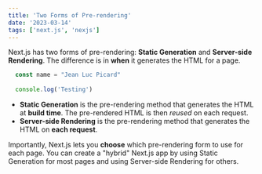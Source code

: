 ```yaml
---
title: 'Two Forms of Pre-rendering'
date: '2023-03-14'
tags: ['next.js', 'nexjs']
---
```


Next.js has two forms of pre-rendering: **Static Generation** and **Server-side Rendering**. The difference is in **when** it generates the HTML for a page.

```jsx
  const name = "Jean Luc Picard"
  
  console.log('Testing')
```

- **Static Generation** is the pre-rendering method that generates the HTML at **build time**. The pre-rendered HTML is then _reused_ on each request.
- **Server-side Rendering** is the pre-rendering method that generates the HTML on **each request**.

Importantly, Next.js lets you **choose** which pre-rendering form to use for each page. You can create a "hybrid" Next.js app by using Static Generation for most pages and using Server-side Rendering for others.